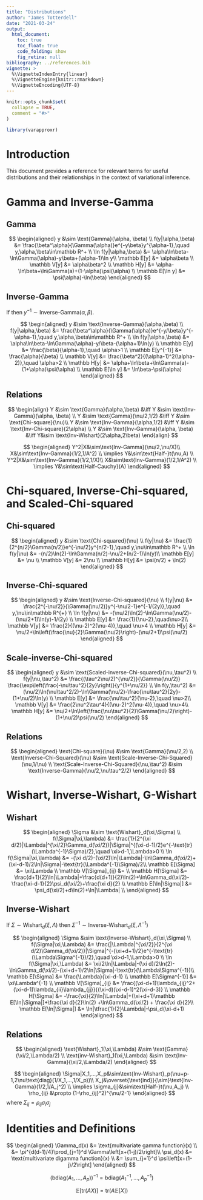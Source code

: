 ```yaml
---
title: "Distributions"
author: "James Totterdell"
date: "2021-03-24"
output:
  html_document:
    toc: true
    toc_float: true
    code_folding: show
    fig_retina: null
bibliography: ../references.bib
vignette: >
  %\VignetteIndexEntry{linear}
  %\VignetteEngine{knitr::rmarkdown}
  %\VignetteEncoding{UTF-8}
---
```


```r
knitr::opts_chunk$set(
  collapse = TRUE,
  comment = "#>"
)
```

```r
library(varapproxr)
```

# Introduction

This document provides a reference for relevant terms for useful distributions and their relationships in the context of variational inference.

# Gamma and Inverse-Gamma

## Gamma

$$
\begin{aligned}
y &\sim \text{Gamma}(\alpha, \beta) \\
f(y|\alpha,\beta) &= \frac{\beta^\alpha}{\Gamma(\alpha)}e^{-y\beta}y^{\alpha-1},\quad y,\alpha,\beta\in\mathbb R^+ \\
\ln f(y|\alpha,\beta) &= \alpha\ln\beta-\ln\Gamma(\alpha)-y\beta+(\alpha-1)\ln y\\
\mathbb E[y] &= \alpha\beta \\
\mathbb V[y] &= \alpha\beta^2 \\
\mathbb H[y] &= \alpha-\ln\beta+\ln\Gamma(a)+(1-\alpha)\psi(\alpha) \\
\mathbb E[\ln y] &= \psi(\alpha)-\ln(\beta)
\end{aligned}
$$

## Inverse-Gamma

If then $y^{-1}\sim\text{Inverse-Gamma}(\alpha,\beta)$.

$$
\begin{aligned}
y &\sim \text{Inverse-Gamma}(\alpha,\beta) \\
f(y|\alpha,\beta) &= \frac{\beta^\alpha}{\Gamma(\alpha)}e^{-y/\beta}y^{-\alpha-1},\quad y,\alpha,\beta\in\mathbb R^+ \\
\ln f(y|\alpha,\beta) &= \alpha\ln\beta-\ln\Gamma(\alpha)-y/\beta-(\alpha+1)\ln(y) \\
\mathbb E[y] &= \frac{\beta}{\alpha-1},\quad \alpha>1 \\
\mathbb E[y^{-1}] &= \frac{\alpha}{\beta} \\
\mathbb V[y] &= \frac{\beta^2}{(\alpha-1)^2(\alpha-2)},\quad \alpha>2 \\
\mathbb H[y] &= \alpha+\ln\beta+\ln\Gamma(a)-(1+\alpha)\psi(\alpha) \\
\mathbb E[\ln y] &= \ln\beta-\psi(\alpha)
\end{aligned}
$$


## Relations

$$
\begin{align}
Y &\sim \text{Gamma}(\alpha,\beta) &\iff Y &\sim \text{Inv-Gamma}(\alpha, \beta) \\
Y &\sim \text{Gamma}(\nu/2,1/2) &\iff Y &\sim \text{Chi-square}(\nu)\\
Y &\sim \text{Inv-Gamma}(\alpha,1/2) &\iff Y &\sim \text{Inv-Chi-square}(2\alpha) \\
Y &\sim \text{Inv-Gamma}(\alpha, \beta) &\iff Y&\sim \text{Inv-Wishart}(2\alpha,2\beta)
\end{align}
$$

$$
\begin{aligned}
Y^2|X&\sim\text{Inv-Gamma}(\nu/2,\nu/X)\\ 
X&\sim\text{Inv-Gamma}(1/2,1/A^2) \\ 
\implies Y&\sim\text{Half-}t(\nu,A) \\
Y^2|X&\sim\text{Inv-Gamma}(1/2,1/X)\\ 
X&\sim\text{Inv-Gamma}(1/2,1/A^2) \\ 
\implies Y&\sim\text{Half-Cauchy}(A)
\end{aligned}
$$



# Chi-squared, Inverse-Chi-squared, and Scaled-Chi-squared

## Chi-squared

$$
\begin{aligned}
y &\sim \text{Chi-squared}(\nu) \\
f(y|\nu) &= \frac{1}{2^{n/2}\Gamma(n/2)}e^{-\nu/2}y^{n/2-1},\quad y,\nu\in\mathbb R^+ \\
\ln f(y|\nu) &= -(n/2)\ln(2)-\ln\Gamma(n/2)-\nu/2+(n/2-1)\ln(y)\\
\mathbb E[y] &= \nu \\
\mathbb V[y] &= 2\nu \\
\mathbb H[y] &= \psi(n/2) + \ln(2)
\end{aligned}
$$

## Inverse-Chi-squared

$$
\begin{aligned}
y &\sim \text{Inverse-Chi-squared}(\nu) \\
f(y|\nu) &= \frac{2^{-\nu/2}}{\Gamma(\nu/2)}y^{-\nu/2-1}e^{-1/(2y)},\quad y,\nu\in\mathbb R^{+} \\
\ln f(y|\nu) &= -(\nu/2)\ln(2)-\ln\Gamma(\nu/2)-(\nu/2+1)\ln(y)-1/(2y) \\
\mathbb E[y] &= \frac{1}{\nu-2},\quad\nu>2\\
\mathbb V[y] &= \frac{2}{(\nu-2)^2(\nu-4)},\quad \nu>4 \\
\mathbb H[y] &= \nu/2+\ln\left(\frac{\nu}{2}\Gamma(\nu/2)\right)-(\nu/2+1)\psi(\nu/2)
\end{aligned}
$$

## Scale-inverse-Chi-squared

$$
\begin{aligned}
y &\sim \text{Scaled-inverse-Chi-squared}(\nu,\tau^2) \\
f(y|\nu,\tau^2) &= \frac{(\tau^2\nu/2)^{\nu/2}}{\Gamma(\nu/2)} \frac{\exp\left(\frac{-\nu\tau^2}{2y}\right)}{y^{1+\nu/2}} \\
\ln f(y,\tau^2) &= (\nu/2)\ln(\nu\tau^2/2)-\ln\Gamma(\nu/2)-\frac{\nu\tau^2}{2y}-(1+\nu/2)\ln(y) \\
\mathbb E[y] &= \frac{\nu\tau^2}{\nu-2},\quad \nu>2\\
\mathbb V[y] &= \frac{2\nu^2\tau^4}{(\nu-2)^2(\nu-4)},\quad \nu>4\\
\mathbb H[y] &= \nu/2+\ln\left(\frac{\nu\tau^2}{2}\Gamma(\nu/2)\right)-(1+\nu/2)\psi(\nu/2)
\end{aligned}
$$

## Relations

$$
\begin{aligned}
\text{Chi-square}(\nu) &\sim \text{Gamma}(\nu/2,2) \\
\text{Inverse-Chi-Squared}(\nu) &\sim \text{Scale-Inverse-Chi-Squared}(\nu,1/\nu) \\
\text{Scale-Inverse-Chi-Squared}(\nu,\tau^2) &\sim \text{Inverse-Gamma}(\nu/2,\nu\tau^2/2)
\end{aligned}
$$

# Wishart, Inverse-Wishart, G-Wishart

## Wishart

$$
\begin{aligned}
\Sigma &\sim \text{Wishart}_d(\xi,\Sigma) \\
f(\Sigma|\xi,\lambda) &= \frac{1}{2^{\xi d/2}|\Lambda|^{\xi/2}\Gamma_d(\xi/2)}|\Sigma|^{(\xi-d-1)/2}e^{-\text{tr}(\Lambda^{-1}\Sigma)/2},\quad \xi>d-1,\Lambda>0 \\
\ln f(\Sigma|\xi,\lambda) &= -(\xi d/2)-(\xi/2)\ln|\Lambda|-\ln\Gamma_d(\xi/2)+(\xi-d-1)/2\ln|\Sigma|-\text{tr}(\Lambda^{-1}\Sigma)/2\\
\mathbb E[\Sigma] &= \xi\Lambda \\
\mathbb V[\Sigma]_{ij} &= \\
\mathbb H[\Sigma] &= \frac{d+1}{2}\ln|\Lambda|+\frac{d(d+1)}{2}\ln(2)+\ln\Gamma_d(\xi/2)-\frac{\xi-d-1}{2}\psi_d(\xi/2)+\frac{\xi d}{2} \\
\mathbb E[\ln|\Sigma|] &= \psi_d(\xi/2)+d\ln(2)+\ln|\Lambda| \\
\end{aligned}
$$


## Inverse-Wishart

If $\Sigma\sim\text{Wishart}_d(\xi,\Lambda)$ then $\Sigma^{-1}\sim\text{Inverse-Wishart}_d(\xi,\Lambda^{-1})$

$$
\begin{aligned}
\Sigma &\sim \text{Inverse-Wishart}_d(\xi,\Sigma) \\
f(\Sigma|\xi,\Lambda) &= \frac{|\Lambda|^{\xi/2}}{2^{\xi d/2}\Gamma_d(\xi/2)}|\Sigma|^{-(\xi+d+1)/2}e^{-\text{tr}(\Lambda\Sigma^{-1})/2},\quad \xi>d-1,\Lambda>0 \\
\ln f(\Sigma|\xi,\Lambda) &= \xi/2\ln|\Lambda|-(\xi d)/2\ln(2)-\ln\Gamma_d(\xi/2)-(\xi+d+1)/2\ln|\Sigma|-\text{tr}(\Lambda\Sigma^{-1})\\
\mathbb E[\Sigma] &= \frac{\Lambda}{\xi-d-1} \\
\mathbb E[\Sigma^{-1}] &= \xi\Lambda^{-1} \\
\mathbb V[\Sigma]_{ij} &= \frac{(\xi-d+1)\lambda_{ij}^2+(\xi-d-1)\lambda_{ii}\lambda_{jj}}{(\xi-d)(\xi-d-1)^2(\xi-d-3)} \\
\mathbb H[\Sigma] &= -\frac{\xi}{2}\ln|\Lambda|+(\xi+d+1)\mathbb E[\ln|\Sigma|]+\frac{\xi d}{2}\ln(2) +\ln\Gamma_d(\xi/2) + \frac{\xi d}{2}\\
\mathbb E[\ln|\Sigma|] &= \ln|\tfrac{1}{2}\Lambda|-\psi_d(\xi-d+1)
\end{aligned}
$$


## Relations

$$
\begin{aligned}
\text{Wishart}_1(\xi,\Lambda) &\sim \text{Gamma}(\xi/2,\Lambda/2) \\
\text{inv-Wishart}_1(\xi,\Lambda) &\sim \text{Inv-Gamma}(\xi/2,\Lambda/2)
\end{aligned}
$$

$$
\begin{aligned}
\Sigma|X_1,...,X_p&\sim\text{Inv-Wishart}_p(\nu+p-1,2\nu\text{diag}(1/X_1,...,1/X_p))\\ 
X_j&\overset{\text{ind}}{\sim}\text{Inv-Gamma}(1/2,1/A_j^2) \\ 
\implies \sigma_{j}&\sim\text{Half-}t(\nu,A_j) \\
\rho_{ij} &\propto (1-\rho_{ij}^2)^{\nu/2-1}
\end{aligned}
$$
where $\Sigma_{ij} = \rho_{ij}\sigma_i\sigma_j$


# Identities and Definitions

$$
\begin{aligned}
\Gamma_d(x) &= \text{multivariate gamma function}(x) \\
&= \pi^{d(d-1)/4}\prod_{j=1}^d \Gamma\left[x+(1-j)/2\right]\\
\psi_d(x) &= \text{multivariate digamma function}(x) \\
&= \sum_{j=1}^d \psi\left[x+(1-j)/2\right]
\end{aligned}
$$

$$
\left(\text{bdiag}(A_1,...,A_p)\right)^{-1}=\text{bdiag}(A_1^{-1},...,A_p^{-1})
$$

$$
\mathbb E[\text{tr}(AX)] = \text{tr}(A\mathbb E[X])
$$
